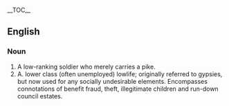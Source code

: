 {{wikipedia}}
__TOC__
==English==
===Noun===
#A low-ranking soldier who merely carries a pike.
#A. lower class (often unemployed) lowlife; originally referred to gypsies, but now used for any socially undesirable elements. Encompasses connotations of benefit fraud, theft, illegitimate children and run-down council estates.
